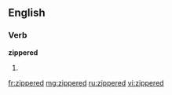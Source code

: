 ==English==

===Verb===
'''zippered'''
# {{past of|zipper}}

[[fr:zippered]]
[[mg:zippered]]
[[ru:zippered]]
[[vi:zippered]]